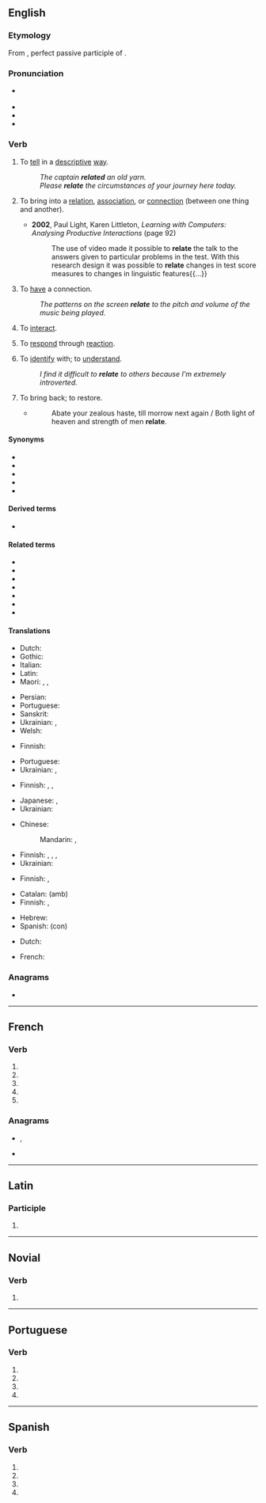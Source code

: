 {{also|relaté}}
==English==

===Etymology===
{{root|en|ine-pro|*telh₂-}}
From {{der|en|la|relātus}}, perfect passive participle of {{m|la|referō||carry back; report}}.

===Pronunciation===
* {{a|GenAm|RP}} {{IPA|en|/ɹɪˈleɪt/|/ɹiˈleɪt/}}
* {{audio|en|En-us-relate.ogg|Audio (US)}}
* {{rhymes|en|eɪt}}
* {{hyphenation|en|re|late}}

===Verb===
{{en-verb|relat}}

# {{lb|en|transitive}} To [[tell]] in a [[descriptive]] [[way]].
#: ''The captain '''related''' an old yarn.''
#: ''Please '''relate''' the circumstances of your journey here today.''
# {{lb|en|transitive}} To bring into a [[relation]], [[association]], or [[connection]] (between one thing and another).
#* '''2002''', Paul Light, Karen Littleton, ''Learning with Computers: Analysing Productive Interactions'' (page 92)
#*: The use of video made it possible to '''relate''' the talk to the answers given to particular problems in the test. With this research design it was possible to '''relate''' changes in test score measures to changes in linguistic features{{...}}
# {{lb|en|intransitive}} To [[have]] a connection.
#: ''The patterns on the screen '''relate''' to the pitch and volume of the music being played.''
# {{lb|en|intransitive}} To [[interact]].
# {{lb|en|intransitive}} To [[respond]] through [[reaction]].
# {{lb|en|intransitive|with '''to'''}} To [[identify]] with; to [[understand]].
#: ''I find it difficult to '''relate''' to others because I'm extremely introverted.''
# {{lb|en|obsolete}} To bring back; to restore.
#* {{RQ:Spenser FQ|3|9|stanza=51}}
#*: Abate your zealous haste, till morrow next again / Both light of heaven and strength of men '''relate'''.

====Synonyms====
* {{l|en|chronicle}}
* {{l|en|describe}}
* {{l|en|divulge}}
* {{l|en|recount}}
* {{l|en|state}}

====Derived terms====
* {{l|en|aforerelated}}

====Related terms====
* {{l|en|relatable}}
* {{l|en|relater}}
* {{l|en|relation}}
* {{l|en|relationship}}
* {{l|en|relative}}
* {{l|en|refer}}
* {{l|en|reference}}

====Translations====
{{trans-see|to narrate|narrate}}

{{trans-top|to tell in a descriptive manner}}
* Dutch: {{t+|nl|vertellen}}
* Gothic: {{t|got|𐍃𐍀𐌹𐌻𐌻𐍉𐌽}}
* Italian: {{t+|it|riferire}}
* Latin: {{t|la|narrō}}
* Maori: {{t|mi|āmiki}}, {{t|mi|āmiku}}, {{t|mi|whiti}}
{{trans-mid}}
* Persian: {{t+|fa|روایت کردن}}
* Portuguese: {{t+|pt|relatar}}
* Sanskrit: {{t+|sa|गदति}}
* Ukrainian: {{t+|uk|розповіда́ти}}, {{t|uk|розка́зувати}}
* Welsh: {{t+|cy|adrodd}}
{{trans-bottom}}

{{trans-top|to give an association}}
* Finnish: {{t|fi|tuoda mieleen}}
{{trans-mid}}
* Portuguese: {{t+|pt|relacionar}}
* Ukrainian: {{t+|uk|асоціюва́ти}}, {{t+|uk|пов'я́зувати}}
{{trans-bottom}}

{{trans-top|to make a connection from something to something else}}
* Finnish: {{t+|fi|liittää}}, {{t+|fi|yhdistää}}, {{t+|fi|samaistaa}}
{{trans-mid}}
* Japanese: {{t|ja|関連付ける|tr=kanren-zukeru}}, {{t|ja|結び付ける|tr=musubi tsukeru}}
* Ukrainian: {{t+|uk|пов'я́зувати}}
{{trans-bottom}}

{{trans-top|to have a connection}}
* Chinese:
*: Mandarin: {{t+|cmn|有關}}, {{t+|cmn|有关|tr=yŏuguān}}
{{trans-mid}}
* Finnish: {{t+|fi|liittyä}}, {{t+|fi|yhdistyä}}, {{t+|fi|samastua}}, {{t+|fi|samaistua}}
* Ukrainian: {{t|uk|з'є́днувати}}
{{trans-bottom}}

{{trans-see|to interact|interact}}

{{trans-top|to respond through reaction}}
* Finnish: {{t+|fi|vastata}}, {{t+|fi|reagoida}}
{{trans-mid}}
{{trans-bottom}}

{{trans-top|to identify with, understand}}
* Catalan: {{t|ca|indentificar-se}} (amb)
* Finnish: {{t+|fi|ymmärtää}}, {{t+|fi|samastua}}
{{trans-mid}}
* Hebrew: {{t|he|הזדהה|alt=הזדהה (עם)|tr=hizdahá}}
* Spanish: {{t+|es|identificarse}} (con)
{{trans-bottom}}

{{checktrans-top}}
* Dutch: {{t+check|nl|relateren}}
{{trans-mid}}
* French: {{t+check|fr|concerner}}
{{trans-bottom}}

===Anagrams===
* {{anagrams|en|a=aeelrt|Aertel|Tralee|alreet|e-alert|earlet|elater|telera}}

----

==French==

===Verb===
{{head|fr|verb form}}

# {{inflection of|fr|relater||1|s|pres|indc}}
# {{inflection of|fr|relater||3|s|pres|indc}}
# {{inflection of|fr|relater||1|s|pres|subj}}
# {{inflection of|fr|relater||3|s|pres|subj}}
# {{inflection of|fr|relater||2|s|impr}}

===Anagrams===
* {{l|fr|alerte}}, {{l|fr|alerté}}
* {{l|fr|étaler}}

----

==Latin==

===Participle===
{{la-part-form|relāte}}

# {{inflection of|la|relātus||voc|m|s}}

----

==Novial==

===Verb===
{{head|nov|verb}}

# {{l|en|relate}}

----

==Portuguese==

===Verb===
{{head|pt|verb form}}

# {{pt-verb form of|relatar|ar|imperative|affirmative|singular|third}}
# {{pt-verb form of|relatar|ar|imperative|negative|singular|third}}
# {{pt-verb form of|relatar|ar|subjunctive|present|singular|first}}
# {{pt-verb form of|relatar|ar|subjunctive|present|singular|third}}

----

==Spanish==

===Verb===
{{head|es|verb form}}

# {{es-verb form of|ending=ar|mood=imperative|pers=2|formal=yes|number=singular|relatar}}
# {{es-verb form of|ending=ar|mood=subjunctive|tense=present|pers=1|number=singular|relatar}}
# {{es-verb form of|ending=ar|mood=subjunctive|tense=present|pers=2|formal=yes|number=singular|relatar}}
# {{es-verb form of|ending=ar|mood=subjunctive|tense=present|pers=3|number=singular|relatar}}